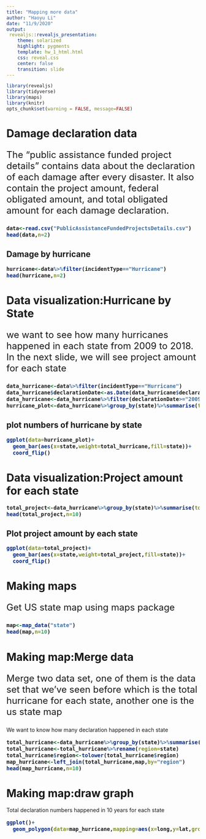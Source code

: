 ---
title: "Mapping more data"
author: "Haoyu Li"
date: "11/9/2020"
output: 
 revealjs::revealjs_presentation:
    theme: solarized
    highlight: pygments
    template: hw_1_html.html
    css: reveal.css
    center: false
    transition: slide
---

```{r echo=FALSE, warning=FALSE, message=FALSE}
library(revealjs)
library(tidyverse)
library(maps)
library(knitr)
opts_chunk$set(warning = FALSE, message=FALSE)
```

# Damage declaration data

<p style="font-size:24px">The "public assistance funded project details" contains data about the declaration of each damage after every disaster. It also contain the project amount, federal obligated amount, and total obligated amount for each damage declaration.</p>

<div style="font-size:12pt; font-weight:bold">

```{r echo=TRUE, warning=FALSE, fig.height=5}
data<-read.csv("PublicAssistanceFundedProjectsDetails.csv")
head(data,n=2)
```
</div>

## Damage by hurricane

<div style="font-size:12pt; font-weight:bold">
```{r echo=TRUE, warning=FALSE, fig.height=4.6}
hurricane<-data%>%filter(incidentType=="Hurricane")
head(hurricane,n=2)
```
</div>

# Data visualization:Hurricane by State
<p style="font-size:24px">we want to see how many hurricanes happened in each state from 2009 to 2018. In the next slide, we will see project amount for each state</p>
<div style="font-size:12pt; font-weight:bold">
```{r}
data_hurricane<-data%>%filter(incidentType=="Hurricane")
data_hurricane$declarationDate<-as.Date(data_hurricane$declarationDate)
data_hurricane<-data_hurricane%>%filter(declarationDate>="2009-01-01"&declarationDate<="2018-12-31")
hurricane_plot<-data_hurricane%>%group_by(state)%>%summarise(total_hurricane=n())
```
</div>

## plot numbers of hurricane by state
<div style="font-size:12pt; font-weight:bold">
```{r}
ggplot(data=hurricane_plot)+
  geom_bar(aes(x=state,weight=total_hurricane,fill=state))+
  coord_flip()
```
</div>


# Data visualization:Project amount for each state
<div style="font-size:12pt; font-weight:bold">
```{r}
total_project<-data_hurricane%>%group_by(state)%>%summarise(total_project=sum(projectAmount))
head(total_project,n=10)
```
</div>

## Plot project amount by each state
<div style="font-size:12pt; font-weight:bold">
```{r}
ggplot(data=total_project)+
  geom_bar(aes(x=state,weight=total_project,fill=state))+
  coord_flip()
```


</div>

# Making maps

<p style="font-size:24px">Get US state map using maps package</p>
<div style="font-size:12pt; font-weight:bold">
```{r echo=TRUE, warning=FALSE, fig.height=5}
map<-map_data("state")
head(map,n=10)
```

</div>

# Making map:Merge data
<p style="font-size:24px">Merge two data set, one of them is the data set that we've seen before which is the total hurricane for each state, another one is the us state map</p>
We want to know how many declaration happened in each state
<div style="font-size:12pt; font-weight:bold">
```{r}
total_hurricane<-data_hurricane%>%group_by(state)%>%summarise(total_hurricane=n())
total_hurricane<-total_hurricane%>%rename(region=state)
total_hurricane$region<-tolower(total_hurricane$region)
map_hurricane<-left_join(total_hurricane,map,by="region")
head(map_hurricane,n=10)
```

</div>

# Making map:draw graph
Total declaration numbers happened in 10 years for each state
<div style="font-size:12pt; font-weight:bold">
```{r}
ggplot()+
  geom_polygon(data=map_hurricane,mapping=aes(x=long,y=lat,group=group,fill=total_hurricane),colour="black")
```
</div>








